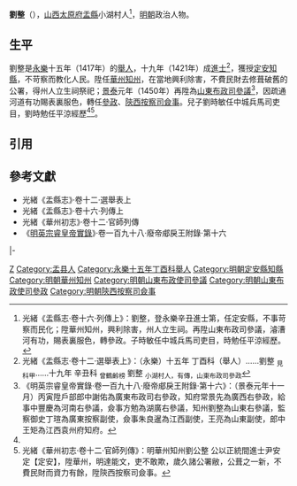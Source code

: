 '''劉整'''（{{bd|14世紀||15世紀}}），[[山西等處承宣布政使司|山西]][[太原府|太原府]][[盂縣|盂縣]]小湖村人<ref name=djs>光緒《盂縣志·卷十六·列傳上》：劉整，登永樂辛丑進士第，任定安縣，不事苛察而民化；陞華州知州，興利除害，州人立生祠。再陞山東布政司參議，濬漕河有功，賜表裏服色，轉參政。子時敏任中城兵馬司吏目，時勉任平涼經歷。</ref>，[[明朝|明朝]]政治人物。

==生平==
劉整是[[永樂_(明朝)|永樂]]十五年（1417年）的[[舉人|舉人]]，十九年（1421年）成[[進士|進士]]<ref>光緒《盂縣志·卷十二·選舉表上》：（永樂）十五年 丁酉科（舉人）……劉整 <sub>見科甲</sub>……十九年 辛丑科 <sub>曾鶴齡榜</sub> 劉整 <sub>小湖村人，有傳，山東布政司參政</sub></ref>，獲授[[定安縣|定安]][[知縣|知縣]]，不苛察而教化人民。陞任[[華州|華州]][[知州|知州]]，在當地興利除害，不費民財去修葺破舊的公署，得州人立生祠祭祀；[[景泰_(年號)|景泰]]元年（1450年）再陞為[[山東等處承宣布政使司|山東布政司]][[參議|參議]]<ref>《明英宗睿皇帝實錄·卷一百九十八·廢帝郕戾王附錄·第十六》：（景泰元年十一月）丙寅陞戶部郎中謝佑為廣東布政司右參政，知府常景先為廣西右參政，給事中豐慶為河南右參議，僉事方勉為湖廣右參議，知州劉整為山東右參議，監察御史丁瑄為廣東按察副使，僉事朱良暹為江西副使，王亮為山東副使，郎中王矩為江西袁州府知府。</ref>，因疏通河道有功賜表裏服色，轉任[[參政|參政]]、[[陝西等處提刑按察使司|陝西按察司]][[僉事|僉事]]。兒子劉時敏任中城兵馬司吏目，劉時勉任平涼經歷<ref name=djs/><ref>光緒《華州初志·卷十二·官師列傳》：明華州知州劉公整 公以正統間進士尹安定【定安】，陞華州，明達能文，吏不敢欺，歲久諸公署敝，公葺之一新，不費民財而資力有餘，陞陝西按察司僉事。</ref>。

==引用==
{{reflist}}

==參考文獻==
*光緒《盂縣志》·卷十二·選舉表上
*光緒《盂縣志》·卷十六·列傳上
*光緒《華州初志》·卷十二·官師列傳
*《[[明實錄|明英宗睿皇帝實錄]]》·卷一百九十八·廢帝郕戾王附錄·第十六

{{start box}}
{{s-off}}
{{s-vacant|不詳|last=[[吳定實|吳定實]]}}
{{s-title|明朝定安縣知縣|永樂年間－宣德年間}}
{{s-after|[[白尚德|白尚德]]}}
|-
{{s-before|[[金昇|金昇]]}}
{{s-title|明朝華州知州|正統年間－1450年}}
{{s-after|[[馮旻|馮旻]]}}
{{end box}}

{{永樂十九年辛丑科殿試金榜}}

[[Category:刘姓|Z]]
[[Category:盂县人|Category:盂县人]]
[[Category:永樂十五年丁酉科舉人|Category:永樂十五年丁酉科舉人]]
[[Category:明朝定安縣知縣|Category:明朝定安縣知縣]]
[[Category:明朝華州知州|Category:明朝華州知州]]
[[Category:明朝山東布政使司參議|Category:明朝山東布政使司參議]]
[[Category:明朝山東布政使司參政|Category:明朝山東布政使司參政]]
[[Category:明朝陝西按察司僉事|Category:明朝陝西按察司僉事]]